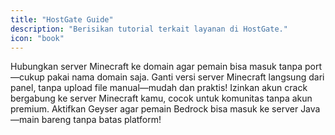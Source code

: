 ```yaml
---
title: "HostGate Guide"
description: "Berisikan tutorial terkait layanan di HostGate."
icon: "book"
---
```


<Columns cols={2}>
    <Card title="Custom Domain" icon="globe" href="/components/columns">
        Hubungkan server Minecraft ke domain agar pemain bisa masuk tanpa port—cukup pakai nama domain saja.
    </Card>
    <Card title="Change Version" icon="code-fork" href="/components/columns">
        Ganti versi server Minecraft langsung dari panel, tanpa upload file manual—mudah dan praktis!
    </Card>
    <Card title="Allow Crack Account" icon="users" href="/components/columns">
        Izinkan akun crack bergabung ke server Minecraft kamu, cocok untuk komunitas tanpa akun premium.
    </Card>
    <Card title="Setup Geyser" icon="split" href="/components/columns">
        Aktifkan Geyser agar pemain Bedrock bisa masuk ke server Java—main bareng tanpa batas platform!
    </Card>
</Columns>
